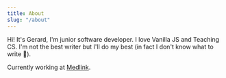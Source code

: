 ```yaml
---
title: About
slug: "/about"
---
```


Hi!
It's Gerard, I'm junior software developer. I love Vanilla JS and Teaching CS.
I'm not the best writer but I'll do my best (in fact I don't know what to write 👀).

Currently working at [Medlink](https://medlink.la/).
